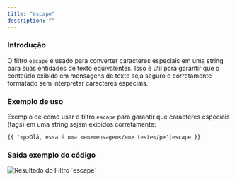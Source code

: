 ```yaml
---
title: "escape"
description: ""
---
```


### Introdução

O filtro `escape` é usado para converter caracteres especiais em uma string para suas entidades de texto equivalentes. Isso é útil para garantir que o conteúdo exibido em mensagens de texto seja seguro e corretamente formatado sem interpretar caracteres especiais.

### Exemplo de uso

Exemplo de como usar o filtro `escape` para garantir que caracteres especiais (tags) em uma string sejam exibidos corretamente:

```twig
{{ '<p>Olá, essa é uma <em>mensagem</em> teste</p>'|escape }}
```

### Saída exemplo do código

<img src="/escape.png" alt="Resultado do Filtro `escape`" />
